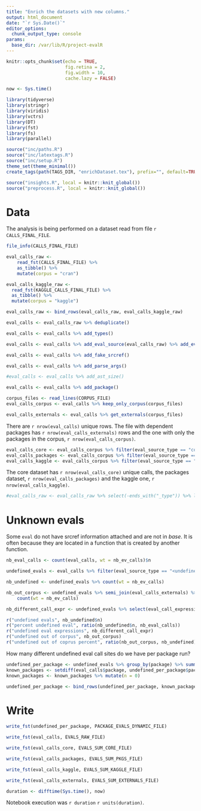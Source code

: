 ```yaml
---
title: "Enrich the datasets with new columns."
output: html_document
date: "`r Sys.Date()`"
editor_options: 
  chunk_output_type: console
params:
  base_dir: /var/lib/R/project-evalR
---
```


```r
knitr::opts_chunk$set(echo = TRUE,
                      fig.retina = 2,
                      fig.width = 10,
                      cache.lazy = FALSE)

now <- Sys.time() 

library(tidyverse)
library(stringr)
library(viridis)
library(vctrs)
library(DT)
library(fst)
library(fs)
library(parallel)

source("inc/paths.R")
source("inc/latextags.R")
source("inc/setup.R")
theme_set(theme_minimal())
create_tags(path(TAGS_DIR, "enrichDataset.tex"), prefix="", default=TRUE)

source("insights.R", local = knitr::knit_global())
source("preprocess.R", local = knitr::knit_global())
```

# Data

The analysis is being performed on a dataset read from file `r CALLS_FINAL_FILE`.

```r
file_info(CALLS_FINAL_FILE)
```


```r
eval_calls_raw <-
    read_fst(CALLS_FINAL_FILE) %>%
    as_tibble() %>%
    mutate(corpus = "cran")

eval_calls_kaggle_raw <- 
  read_fst(KAGGLE_CALLS_FINAL_FILE) %>%
  as_tibble() %>% 
  mutate(corpus = "kaggle")

eval_calls_raw <- bind_rows(eval_calls_raw, eval_calls_kaggle_raw)
```

```r
eval_calls <- eval_calls_raw %>% deduplicate()
```

```r
eval_calls <- eval_calls %>% add_types()
```

```r
eval_calls <- eval_calls %>% add_eval_source(eval_calls_raw) %>% add_eval_source_type()
```



```r
eval_calls <- eval_calls %>% add_fake_srcref()
```



```r
eval_calls <- eval_calls %>% add_parse_args()
```

```r
#eval_calls <- eval_calls %>% add_ast_size()
```

```r
eval_calls <- eval_calls %>% add_package()
```

```r
corpus_files <- read_lines(CORPUS_FILE)
eval_calls_corpus <- eval_calls %>% keep_only_corpus(corpus_files)

eval_calls_externals <- eval_calls %>% get_externals(corpus_files)
```


There are `r nrow(eval_calls)` unique rows. The file with dependent packages has `r nrow(eval_calls_externals)` rows and the one with only the packages in the corpus, `r nrow(eval_calls_corpus)`.

```r
eval_calls_core <- eval_calls_corpus %>% filter(eval_source_type == "core")
eval_calls_packages <- eval_calls_corpus %>% filter(eval_source_type == "package" )
eval_calls_kaggle <- eval_calls_corpus %>% filter(eval_source_type == "kaggle")
```

The core dataset has `r nrow(eval_calls_core)` unique calls, the packages dataset, `r nrow(eval_calls_packages)` and the kaggle one, `r nrow(eval_calls_kaggle)`.

```r
#eval_calls_raw <- eval_calls_raw %>% select(-ends_with("_type")) %>% left_join(eval_calls)

```

# Unknown evals

Some `eval` do not have srcref information attached and are not in *base*. It is often because they are located in a function that is created by another function.

```r

nb_eval_calls <- count(eval_calls, wt = nb_ev_calls)$n

undefined_evals <- eval_calls %>% filter(eval_source_type == "<undefined>")

nb_undefined <- undefined_evals %>% count(wt = nb_ev_calls)

nb_out_corpus <- undefined_evals %>% semi_join(eval_calls_externals) %>%
    count(wt = nb_ev_calls)

nb_different_call_expr <- undefined_evals %>% select(eval_call_expression) %>% n_distinct()

r("undefined evals", nb_undefined$n)
r("percent undefined eval", ratio(nb_undefined$n, nb_eval_calls))
r("undefined eval expressions", nb_different_call_expr)
r("undefined out of corpus", nb_out_corpus)
r("undefined out of coprus percent", ratio(nb_out_corpus, nb_undefined))
```


How many different undefined eval call sites do we have per package run?

```r
undefined_per_package <- undefined_evals %>% group_by(package) %>% summarize(n = n_distinct(eval_call_expression)) 
known_packages <- setdiff(eval_calls$package, undefined_per_package$package) %>% as_tibble_col(column_name = "package")
known_packages <- known_packages %>% mutate(n = 0)

undefined_per_package <- bind_rows(undefined_per_package, known_packages) %>% arrange(desc(n))

```


# Write

```r
write_fst(undefined_per_package, PACKAGE_EVALS_DYNAMIC_FILE)

write_fst(eval_calls, EVALS_RAW_FILE)

write_fst(eval_calls_core, EVALS_SUM_CORE_FILE)

write_fst(eval_calls_packages, EVALS_SUM_PKGS_FILE)

write_fst(eval_calls_kaggle, EVALS_SUM_KAGGLE_FILE)

write_fst(eval_calls_externals, EVALS_SUM_EXTERNALS_FILE)
```


```r
duration <- difftime(Sys.time(), now)
```


Notebook execution was `r duration` `r units(duration)`.

